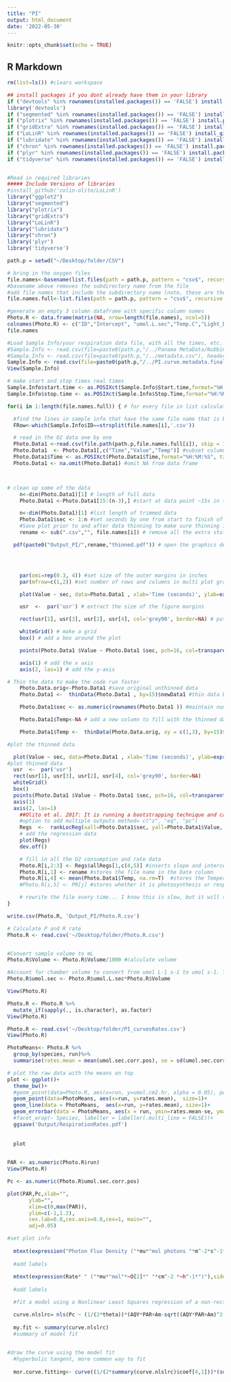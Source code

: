 ```yaml
---
title: "PI"
output: html_document
date: '2022-05-30'
---
```


```r
knitr::opts_chunk$set(echo = TRUE)
```

## R Markdown
```r
rm(list=ls()) #clears workspace 

## install packages if you dont already have them in your library
if ("devtools" %in% rownames(installed.packages()) == 'FALSE') install.packages('devtools') 
library('devtools')
if ("segmented" %in% rownames(installed.packages()) == 'FALSE') install.packages('segmented') 
if ("plotrix" %in% rownames(installed.packages()) == 'FALSE') install.packages('plotrix') 
if ("gridExtra" %in% rownames(installed.packages()) == 'FALSE') install.packages('gridExtra') 
if ("LoLinR" %in% rownames(installed.packages()) == 'FALSE') install_github('colin-olito/LoLinR') 
if ("lubridate" %in% rownames(installed.packages()) == 'FALSE') install.packages('lubridate') 
if ("chron" %in% rownames(installed.packages()) == 'FALSE') install.packages('chron') 
if ("plyr" %in% rownames(installed.packages()) == 'FALSE') install.packages('plyr') 
if ("tidyverse" %in% rownames(installed.packages()) == 'FALSE') install.packages('tidyverse') 


#Read in required libraries
##### Include Versions of libraries
#install_github('colin-olito/LoLinR')
library("ggplot2")
library("segmented")
library("plotrix")
library("gridExtra")
library("LoLinR")
library("lubridate")
library("chron")
library('plyr')
library('tidyverse')
```

```r

path.p = setwd("~/Desktop/folder/CSV")
```

```r
# bring in the oxygen files
file.names<-basename(list.files(path = path.p, pattern = "csv$", recursive = TRUE)) #list all csv file names in the folder and subfolders
#basename above removes the subdirectory name from the file
#add file names that include the subdirectory name (note, these are the same for this example, but I often have lots of subfolders for different Runs)
file.names.full<-list.files(path = path.p, pattern = "csv$", recursive = TRUE) #list all csv file names in the folder and subfolders

#generate an empty 3 column dataframe with specific column names
Photo.R <- data.frame(matrix(NA, nrow=length(file.names), ncol=5))
colnames(Photo.R) <- c("ID","Intercept", "umol.L.sec","Temp.C","Light_Dark") # name the columns
file.names
```

```r
#Load Sample Info/your respiration data file, with all the times, etc.
#Sample.Info <- read.csv(file=paste0(path.p,"/../Panama MetaData/Nubbin_Sample_Info_T0_Panama_QC.csv"), header=T) #read sample.info data
#Sample.Info <- read.csv(file=paste0(path.p,"/../metadata.csv"), header=T) #read sample.info data
Sample.Info <- read.csv(file=paste0(path.p,"/../PI.curve.metadata.final.csv"), header=T) 
View(Sample.Info)
```

```r
# make start and stop times real times
Sample.Info$start.time <- as.POSIXct(Sample.Info$Start.time,format="%H:%M:%S", tz = "") #convert time from character to time
Sample.Info$stop.time <- as.POSIXct(Sample.Info$Stop.Time,format="%H:%M:%S", tz = "") #convert time from character to time

```

```r
for(i in 1:length(file.names.full)) { # for every file in list calculate O2 uptake or release rate and add the data to the Photo.R dataframe

  #find the lines in sample info that have the same file name that is being brought in
  FRow<-which(Sample.Info$ID==strsplit(file.names[i],'.csv'))

  # read in the O2 data one by one
  Photo.Data1 <-read.csv(file.path(path.p,file.names.full[i]), skip = 1, header=T) # skips the first line
  Photo.Data1  <- Photo.Data1[,c("Time","Value","Temp")] #subset columns of interest
  Photo.Data1$Time <- as.POSIXct(Photo.Data1$Time,format="%H:%M:%S", tz = "") #convert time from character to time
  Photo.Data1 <- na.omit(Photo.Data1) #omit NA from data frame



# clean up some of the data
    n<-dim(Photo.Data1)[1] # length of full data
    Photo.Data1 <-Photo.Data1[15:(n-3),] #start at data point ~15s in to avoid excess noise from start of run and remove last 3 lines containing text

    n<-dim(Photo.Data1)[1] #list length of trimmed data
    Photo.Data1$sec <- 1:n #set seconds by one from start to finish of run in a new column
    #Save plot prior to and after data thinning to make sure thinning is not too extreme
    rename <- sub(".csv","", file.names[i]) # remove all the extra stuff in the file name

  pdf(paste0("Output_PI/",rename,"thinned.pdf")) # open the graphics device




    par(omi=rep(0.3, 4)) #set size of the outer margins in inches
    par(mfrow=c(1,2)) #set number of rows and columns in multi plot graphic

    plot(Value ~ sec, data=Photo.Data1 , xlab='Time (seconds)', ylab=expression(paste(' O'[2],' (',mu,'mol/L)')), type='n', axes=FALSE) #plot (empty plot to fill) data as a function of time

    usr  <-  par('usr') # extract the size of the figure margins

    rect(usr[1], usr[3], usr[2], usr[4], col='grey90', border=NA) # put a grey background on the plot

    whiteGrid() # make a grid
    box() # add a box around the plot

    points(Photo.Data1 $Value ~ Photo.Data1 $sec, pch=16, col=transparentColor('dodgerblue2', 0.6), cex=1.1)

    axis(1) # add the x axis
    axis(2, las=1) # add the y-axis

# Thin the data to make the code run faster
    Photo.Data.orig<-Photo.Data1 #save original unthinned data
    Photo.Data1 <-  thinData(Photo.Data1 , by=15)$newData1 #thin data by every 15 points for all the O2 values

    Photo.Data1$sec <- as.numeric(rownames(Photo.Data1 )) #maintain numeric values for time

    Photo.Data1$Temp<-NA # add a new column to fill with the thinned data

    Photo.Data1$Temp <-  thinData(Photo.Data.orig, xy = c(1,3), by=15)$newData1[,2] #thin data by every 15 points for the temp values

#plot the thinned data

  plot(Value ~ sec, data=Photo.Data1 , xlab='Time (seconds)', ylab=expression(paste(' O'[2],' (',mu,'mol/L)')), type='n', axes=FALSE)
#plot thinned data
  usr  <-  par('usr')
  rect(usr[1], usr[3], usr[2], usr[4], col='grey90', border=NA)
  whiteGrid()
  box()
  points(Photo.Data1 $Value ~ Photo.Data1 $sec, pch=16, col=transparentColor('dodgerblue2', 0.6), cex=1.1)
  axis(1)
  axis(2, las=1)
    ##Olito et al. 2017: It is running a bootstrapping technique and calculating the rate based on density
    #option to add multiple outputs method= c("z", "eq", "pc")
    Regs  <-  rankLocReg(xall=Photo.Data1$sec, yall=Photo.Data1$Value, alpha=0.5, method="pc", verbose=TRUE)
    # add the regression data
    plot(Regs)
    dev.off()

    # fill in all the O2 consumption and rate data
    Photo.R[i,2:3] <- Regs$allRegs[1,c(4,5)] #inserts slope and intercept in the dataframe
    Photo.R[i,1] <- rename #stores the file name in the Date column
    Photo.R[i,4] <- mean(Photo.Data1$Temp, na.rm=T)  #stores the Temperature in the Temp.C column
    #Photo.R[i,5] <- PR[j] #stores whether it is photosynthesis or respiration

    # rewrite the file every time... I know this is slow, but it will save the data that is already run
}

write.csv(Photo.R, 'Output_PI/Photo.R.csv')


```

```r
# Calculate P and R rate
Photo.R <- read.csv('~/Desktop/folder/Photo.R.csv')


#Convert sample volume to mL
Photo.R$Volume <- Photo.R$Volume/1000 #calculate volume

#Account for chamber volume to convert from umol L-1 s-1 to umol s-1. This standardizes across water volumes (different because of algae size) and removes per Liter 
Photo.R$umol.sec <- Photo.R$umol.L.sec*Photo.R$Volume

View(Photo.R)
```

```r
Photo.R <- Photo.R %>%
  mutate_if(sapply(., is.character), as.factor)
View(Photo.R)
```

```r
Photo.R <- read.csv('~/Desktop/folder/PI_curvesRates.csv')
View(Photo.R)
```

```r
PhotoMeans<- Photo.R %>%
  group_by(species, run)%>%
  summarise(rates.mean = mean(umol.sec.corr.pos), se = sd(umol.sec.corr.pos)/sqrt(n()))
```

```r
# plot the raw data with the means on top
plot <- ggplot()+
  theme_bw()+  
  #geom_point(data=Photo.R, aes(x=run, y=umol.cm2.hr, alpha = 0.05), position = position_dodge(width = 0.2), size=4)+
  geom_point(data=PhotoMeans, aes(x=run, y=rates.mean),  size=1)+
  geom_line(data = PhotoMeans,  aes(x=run, y=rates.mean), size=1)+
  geom_errorbar(data = PhotoMeans, aes(x = run, ymin=rates.mean-se, ymax=rates.mean+se, width=.2))
  #facet_wrap(~ Species, labeller = labeller(.multi_line = FALSE))+
  ggsave('Output/RespirationRates.pdf')
  
  
  plot
  
```

```r
PAR <- as.numeric(Photo.R$run)
View(Photo.R)

Pc <- as.numeric(Photo.R$umol.sec.corr.pos) 

plot(PAR,Pc,xlab="",
       ylab="",
       xlim=c(0,max(PAR)),
       ylim=c(-1,1.2),
       cex.lab=0.8,cex.axis=0.8,cex=1, main="",
       adj=0.05) 

#set plot info
  
  mtext(expression("Photon Flux Density ("*mu*"mol photons "*m^-2*s^-1*")"),side=1,line=3.3,cex=1)
  
  #add labels
  
  mtext(expression(Rate* " ("*mu*"mol"*~O[2]*" "*cm^-2 *~h^-1*")"),side=2,line=2,cex=1)
  
  #add labels
```

```r
  #fit a model using a Nonlinear Least Squares regression of a non-rectangular hyperbola (Marshall & Biscoe, 1980)

  curve.nlslrc= nls(Pc ~ (1/(2*theta))*(AQY*PAR+Am-sqrt((AQY*PAR+Am)^2-4*AQY*theta*Am*PAR))-Rd,start=list(Am=(max(Pc)-min(Pc)),AQY=0.001,Rd=-min(Pc),theta=0.8)) 
  
  my.fit <- summary(curve.nlslrc)
  #summary of model fit
  
```

```r
#draw the curve using the model fit
  #hyperbolic tangent, more common way to fit 
  
  mor.curve.fitting<- curve((1/(2*summary(curve.nlslrc)$coef[4,1]))*(summary(curve.nlslrc)$coef[2,1]*x+summary(curve.nlslrc)$coef[1,1]-sqrt((summary(curve.nlslrc)$coef[2,1]*x+summary(curve.nlslrc)$coef[1,1])^2-4*summary(curve.nlslrc)$coef[2,1]*summary(curve.nlslrc)$coef[4,1]*summary(curve.nlslrc)$coef[1,1]*x))-summary(curve.nlslrc)$coef[3,1],lwd=2,col="blue",add=T)
  
  
```